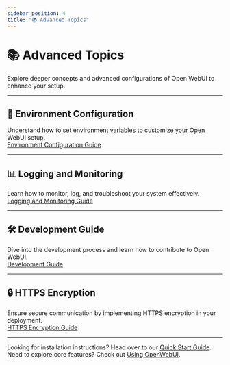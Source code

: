 ```yaml
---
sidebar_position: 4
title: "📚 Advanced Topics"
---
```


# 📚 Advanced Topics

Explore deeper concepts and advanced configurations of Open WebUI to enhance your setup.

---

## 🔧 Environment Configuration  
Understand how to set environment variables to customize your Open WebUI setup.  
[Environment Configuration Guide](./EnvConfig)

---

## 📊 Logging and Monitoring  
Learn how to monitor, log, and troubleshoot your system effectively.  
[Logging and Monitoring Guide](./Logging)

---

## 🛠️ Development Guide  
Dive into the development process and learn how to contribute to Open WebUI.  
[Development Guide](./Development)

---

## 🔒 HTTPS Encryption  
Ensure secure communication by implementing HTTPS encryption in your deployment.  
[HTTPS Encryption Guide](./HttpsEncryption)

---

Looking for installation instructions? Head over to our [Quick Start Guide](../quick-start).  
Need to explore core features? Check out [Using OpenWebUI](../using-openwebui).